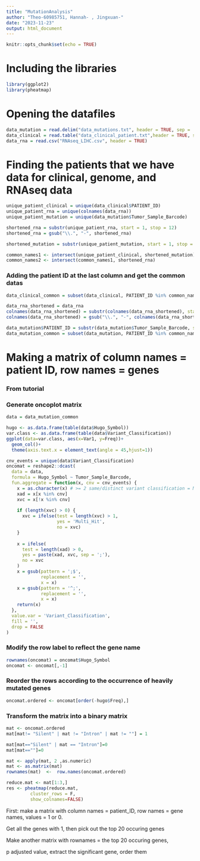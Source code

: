 ```yaml
---
title: "MutationAnalysis"
author: "Theo-60985751, Hannah- , Jingxuan-"
date: "2023-11-23"
output: html_document
---
```


```r
knitr::opts_chunk$set(echo = TRUE)
```

# Including the libraries

```r
library(ggplot2)
library(pheatmap)
```


# Opening the datafiles

```r
data_mutation = read.delim("data_mutations.txt", header = TRUE, sep = '\t')
data_clinical = read.table("data_clinical_patient.txt",header = TRUE, sep = '\t')
data_rna = read.csv("RNAseq_LIHC.csv", header = TRUE)
```

# Finding the patients that we have data for clinical, genome, and RNAseq data

```r
unique_patient_clinical = unique(data_clinical$PATIENT_ID)
unique_patient_rna = unique(colnames(data_rna))
unique_patient_mutation = unique(data_mutation$Tumor_Sample_Barcode)

shortened_rna = substr(unique_patient_rna, start = 1, stop = 12)
shortened_rna = gsub("\\.", "-", shortened_rna)

shortened_mutation = substr(unique_patient_mutation, start = 1, stop = 12)

common_names1 <- intersect(unique_patient_clinical, shortened_mutation)
common_names2 <- intersect(common_names1, shortened_rna)

```

###  Adding the patient ID at the last column and get the common datas
```r
data_clinical_common = subset(data_clinical, PATIENT_ID %in% common_names2)

data_rna_shortened = data_rna
colnames(data_rna_shortened) = substr(colnames(data_rna_shortened), start = 1, stop = 12)
colnames(data_rna_shortened) = gsub("\\.", "-", colnames(data_rna_shortened))

data_mutation$PATIENT_ID = substr(data_mutation$Tumor_Sample_Barcode, start = 1, stop = 12)
data_mutation_common = subset(data_mutation, PATIENT_ID %in% common_names2)
```

# Making a matrix of column names = patient ID, row names = genes



### From tutorial 
### Generate oncoplot matrix

```r
data = data_mutation_common

hugo <- as.data.frame(table(data$Hugo_Symbol))
var.class <- as.data.frame(table(data$Variant_Classification))
ggplot(data=var.class, aes(x=Var1, y=Freq))+
  geom_col()+
  theme(axis.text.x = element_text(angle = 45,hjust=1))
```

```r

cnv_events = unique(data$Variant_Classification)
oncomat = reshape2::dcast(
  data = data,
  formula = Hugo_Symbol ~ Tumor_Sample_Barcode,
  fun.aggregate = function(x, cnv = cnv_events) {
    x = as.character(x) # >= 2 same/distinct variant classification = Multi_Hit
    xad = x[x %in% cnv]
    xvc = x[!x %in% cnv]
    
    if (length(xvc) > 0) {
      xvc = ifelse(test = length(xvc) > 1,
                   yes = 'Multi_Hit',
                   no = xvc)
    }
    
    x = ifelse(
      test = length(xad) > 0,
      yes = paste(xad, xvc, sep = ';'),
      no = xvc
    )
    x = gsub(pattern = ';$',
             replacement = '',
             x = x)
    x = gsub(pattern = '^;',
             replacement = '',
             x = x)
    return(x)
  },
  value.var = 'Variant_Classification',
  fill = '',
  drop = FALSE
)
```

### Modify the row label to reflect the gene name
```r
rownames(oncomat) = oncomat$Hugo_Symbol
oncomat <- oncomat[,-1]
```

### Reorder the rows according to the occurrence of heavily mutated genes
```r
oncomat.ordered <- oncomat[order(-hugo$Freq),]
```

### Transform the matrix into a binary matrix
```r
mat <- oncomat.ordered
mat[mat!= "Silent" | mat != "Intron" | mat != ""] = 1

mat[mat=="Silent" | mat == "Intron"]=0
mat[mat==""]=0

mat <- apply(mat, 2 ,as.numeric)
mat <- as.matrix(mat)
rownames(mat)  <-  row.names(oncomat.ordered)
```


```r
reduce.mat <- mat[1:3,]
res <- pheatmap(reduce.mat,
         cluster_rows = F,
         show_colnames=FALSE)
```



First: make a matrix with column names = patient_ID, row names = gene names,
values = 1 or 0.

Get all the genes with 1, then pick out the top 20 occuring genes

Make another matrix with rownames = the top 20 occuring genes, 


p adjusted value, extract the significant gene, order them
